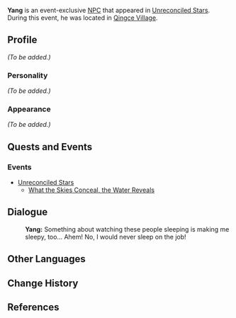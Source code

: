 {{Meta
<!-- REMOVE THIS TEMPLATE AFTER ADDING MISSING INFO -->
|missing_NPC_profile  = yes
}}
{{About|the event-exclusive NPC|the Archon Quest-exclusive NPC|Yang}}
{{Character Infobox
|image            = NPC Yang (Unreconciled Stars).png
|name             = Yang
|type             = Event NPC
|region           = Liyue
|title            = Millelith
|affiliation      = Millelith
|voiceEN          = [https://www.christianbanasvo.com/ Christian Banas]<ref name="Christian Banas Website">Christian Banas: [https://www.christianbanasvo.com/credits EN VA's Website]</ref>
}}
'''Yang''' is an event-exclusive [[NPC]] that appeared in [[Unreconciled Stars]]. During this event, he was located in [[Qingce Village]].

==Profile==
<!-- detailed story/lore information goes here -->
''(To be added.)''

===Personality===
''(To be added.)''

===Appearance===
''(To be added.)''

==Quests and Events==
===Events===
* [[Unreconciled Stars]]
** [[What the Skies Conceal, the Water Reveals]]

==Dialogue==
{{Dialogue start}}
:'''Yang:''' Something about watching these people sleeping is making me sleepy, too... Ahem! No, I would never sleep on the job!
{{Dialogue end}}

==Other Languages==
{{Transclude|Yang|Other Languages}}

==Change History==
{{Change History|1.1}}

==References==
{{Reflist}}